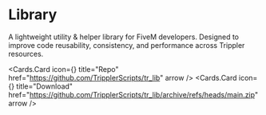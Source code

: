 # Library

A lightweight utility & helper library for FiveM developers. Designed to improve code reusability, consistency, and performance across Trippler resources.


<Cards.Card
  icon={<GithubIcon />}
  title="Repo"
  href="https://github.com/TripplerScripts/tr_lib"
  arrow
/>
<Cards.Card
  icon={<DownloadIcon />}
  title="Download"
  href="https://github.com/TripplerScripts/tr_lib/archive/refs/heads/main.zip"
  arrow
/>